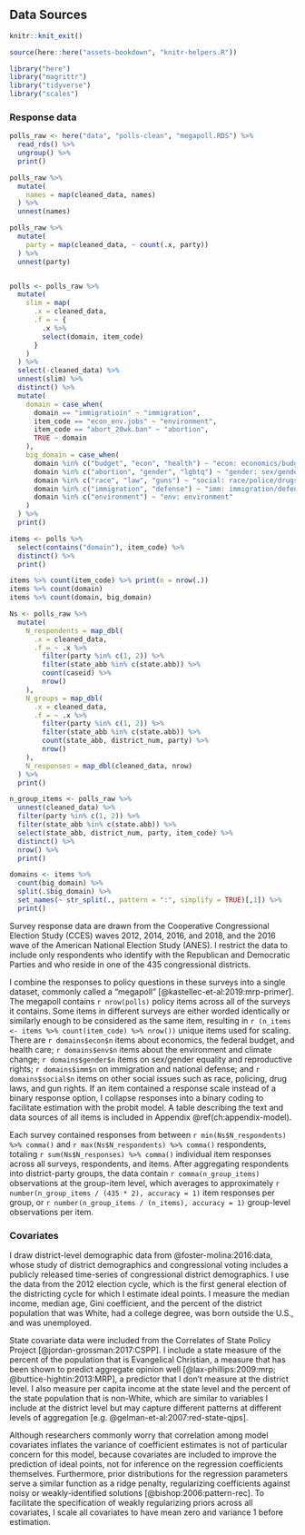 ## Data Sources {#sec:model-data}

```r
knitr::knit_exit()
```

```r
source(here::here("assets-bookdown", "knitr-helpers.R"))
```

```r
library("here")
library("magrittr")
library("tidyverse")
library("scales")
```


<!-- in chapter: model -->
### Response data {#sec:model-y}


```r
polls_raw <- here("data", "polls-clean", "megapoll.RDS") %>%
  read_rds() %>%
  ungroup() %>%
  print()
```

```r
polls_raw %>%
  mutate(
    names = map(cleaned_data, names)
  ) %>%
  unnest(names)

polls_raw %>%
  mutate(
    party = map(cleaned_data, ~ count(.x, party))
  ) %>%
  unnest(party)


polls <- polls_raw %>%
  mutate(
    slim = map(
      .x = cleaned_data, 
      .f = ~ {
        .x %>%
        select(domain, item_code)
      }
    )
  ) %>%
  select(-cleaned_data) %>%
  unnest(slim) %>%
  distinct() %>%
  mutate(
    domain = case_when(
      domain == "immigratioin" ~ "immigration",
      item_code == "econ_env.jobs" ~ "environment",
      item_code == "abort_20wk.ban" ~ "abortion",
      TRUE ~ domain
    ),
    big_domain = case_when(
      domain %in% c("budget", "econ", "health") ~ "econ: economics/budget/healthcare",
      domain %in% c("abortion", "gender", "lgbtq") ~ "gender: sex/gender/reproduction",
      domain %in% c("race", "law", "guns") ~ "social: race/police/drugs/guns",
      domain %in% c("immigration", "defense") ~ "imm: immigration/defense",
      domain %in% c("environment") ~ "env: environment"
    )
  ) %>%
  print()

items <- polls %>%
  select(contains("domain"), item_code) %>%
  distinct() %>%
  print()

items %>% count(item_code) %>% print(n = nrow(.))
items %>% count(domain)
items %>% count(domain, big_domain)
```



```r
Ns <- polls_raw %>%
  mutate(
    N_respondents = map_dbl(
      .x = cleaned_data,
      .f = ~ .x %>% 
        filter(party %in% c(1, 2)) %>% 
        filter(state_abb %in% c(state.abb)) %>%
        count(caseid) %>% 
        nrow()
    ),
    N_groups = map_dbl(
      .x = cleaned_data,
      .f = ~ .x %>% 
        filter(party %in% c(1, 2)) %>% 
        filter(state_abb %in% c(state.abb)) %>%
        count(state_abb, district_num, party) %>% 
        nrow()
    ),
    N_responses = map_dbl(cleaned_data, nrow)
  ) %>%
  print()
```

```r
n_group_items <- polls_raw %>%
  unnest(cleaned_data) %>%
  filter(party %in% c(1, 2)) %>% 
  filter(state_abb %in% c(state.abb)) %>%
  select(state_abb, district_num, party, item_code) %>%
  distinct() %>%
  nrow() %>%
  print()
```

```r
domains <- items %>% 
  count(big_domain) %>%
  split(.$big_domain) %>%
  set_names(~ str_split(., pattern = ":", simplify = TRUE)[,1]) %>%
  print()
```


Survey response data are drawn from the Cooperative Congressional Election Study (CCES) waves 2012, 2014, 2016, and 2018, and the 2016 wave of the American National Election Study (ANES).
I restrict the  data to include only respondents who identify with the Republican and Democratic Parties and who reside in one of the 435 congressional districts.

I combine the responses to policy questions in these surveys into a single dataset, commonly called a "megapoll" [@kastellec-et-al:2019:mrp-primer].
The megapoll contains `r nrow(polls)` policy items across all of the surveys it contains.
Some items in different surveys are either worded identically or similarly enough to be considered as the same item, resulting in `r (n_items <- items %>% count(item_code) %>% nrow())` unique items used for scaling.
There are `r domains$econ$n` items about economics, the federal budget, and health care; `r domains$env$n` items about the environment and climate change; `r domains$gender$n` items on sex/gender equality and reproductive rights; `r domains$imm$n` on immigration and national defense; and `r domains$social$n` items on other social issues such as race, policing, drug laws, and gun rights.
If an item contained a response scale instead of a binary response option, I collapse responses into a binary coding to facilitate estimation with the probit model.
A table describing the text and data sources of all items is included in Appendix \@ref(ch:appendix-model).

Each survey contained responses from between `r min(Ns$N_respondents) %>% comma()` and `r max(Ns$N_respondents) %>% comma()` respondents, totaling `r sum(Ns$N_responses) %>% comma()` individual item responses across all surveys, respondents, and items.
After aggregating respondents into district-party groups, the data contain `r comma(n_group_items)` observations at the group-item level, which averages to approximately `r number(n_group_items / (435 * 2), accuracy = 1)` item responses per group, or `r number(n_group_items / (n_items), accuracy = 1)` group-level observations per item.


### Covariates {#sec:model-covariates}

I draw district-level demographic data from @foster-molina:2016:data, whose study of district demographics and congressional voting includes a publicly released time-series of congressional district demographics.
I use the data from the 2012 election cycle, which is the first general election of the districting cycle for which I estimate ideal points.
I measure the median income, median age, Gini coefficient, and the percent of the district population that was White, had a college degree, was born outside the U.S., and was unemployed.

State covariate data were included from the Correlates of State Policy Project [@jordan-grossman:2017:CSPP].
I include a state measure of the percent of the population that is Evangelical Christian, a measure that has been shown to predict aggregate opinion well [@lax-phillips:2009:mrp; @buttice-hightin:2013:MRP], a predictor that I don't measure at the district level.
I also measure per capita income at the state level and the percent of the state population that is non-White, which are similar to variables I include at the district level but may capture different patterns at different levels of aggregation [e.g. @gelman-et-al:2007:red-state-qjps].

Although researchers commonly worry that correlation among model covariates inflates the variance of coefficient estimates is not of particular concern for this model, because covariates are included to improve the prediction of ideal points, not for inference on the regression coefficients themselves.
Furthermore, prior distributions for the regression parameters serve a similar function as a ridge penalty, regularizing coefficients against noisy or weakly-identified solutions [@bishop:2006:pattern-rec].
To facilitate the specification of weakly regularizing priors across all covariates, I scale all covariates to have mean zero and variance $1$ before estimation.

